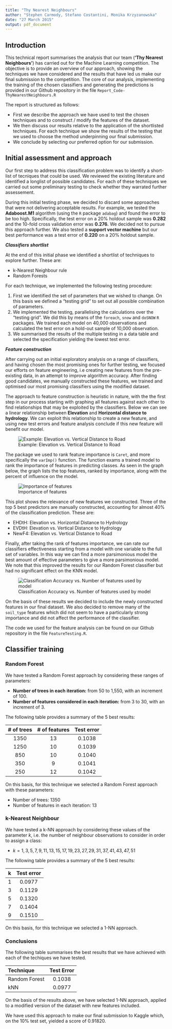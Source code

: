 ```yaml
---
title: "Thy Nearest Neighbours"
author: "Stephen Carmody, Stefano Costantini, Monika Krzyzanowska"
date: "27 March 2015"
output: pdf_document
---
```

 
## Introduction

This technical report summarises the analysis that our team (__'Thy Nearest Neighbours'__) has carried out for the Machine Learning competition. The objective is to provide an overview of our approach, showing the techniques we have considered and the results that have led us make our final submission to the competition. The core of our analysis, implementing the training of the chosen classifiers and generating the predictions is provided in our Github repository in the file `Report_Code-ThyNearestNeighbours.R`

The report is structured as follows:

- First we describe the approach we have used to test the chosen techniques and to construct / modify the features of the dataset.
- We then discuss our results relative to the application of the shortlisted techniques. For each technique we show the results of the testing that we used to choose the method underpinning our final submission.
- We conclude by selecting our preferred option for our submission.

## Initial assessment and approach

Our first step to address this classification problem was to identify a short-list of tecniques that could be used. We reviewed the existing literature and identified a longlist of possible candidates. For each of these techniques we carried out some preliminary testing to check whether they warrated further assessement. 

During this initial testing phase, we decided to discard some approaches that were not delivering acceptable results. For example, we tested the __Adaboost.M1__ algorithm (using the `R` package `adabag`) and found the error to be too high. Specifically, the test error on a 20% holdout sample was __0.282__ and the 10-fold cross validation error was __0.276.__ We decided not to pursue this approach further. We also tested a __support vector machine__ but our best performance was a test error of __0.220__ on a 20% holdout sample.

___Classifiers shortlist___

At the end of this initial phase we identified a shortlist of techniques to explore further. These are:

- k-Nearest Neighbour rule
- Random Forests
 
For each technique, we implemented the following testing procedure:

1. First we identified the set of parameters that we wished to change. On this basis we defined a "testing grid" to set out all possible combination of parameters.
2. We implemented the testing, parallelising the calculations over the "testing grid". We did this by means of the `foreach`, `snow` and `doSNOW` `R` packages. We trained each model on 40,000 observations and calculated the test error on a hold-out sample of 10,000 observation.
3. We summarised the results of the multiple testing in a data table and selected the specification yielding the lowest test error.

___Feature construction___

After carrying out an initial exploratory analysis on a range of classifiers, and having chosen the most promising ones for further testing, we focused our efforts on feature engineering, i.e creating new features from the pre-existing data, in an attempt to improve algorithm accuracy. After finding good candidates, we manually constructed these features, we trained and optimised our most promising classifiers using the modified dataset.

The approach to feature construction is heuristic in nature, with the the first step in our process starting with graphing all features against each other to find relationships that may be exploited by the classifiers. Below we can see a linear relationship between __Elevation__ and __Horizontal distance to hydrology__. We can exploit this relationship to create a new feature, and using new test errors and feature analysis conclude if this new feature will benefit our model.

![Example: Elevation vs. Vertical Distance to Road](figures/scatter.png)

The package we used to rank feature importance is `Caret`, and more specifically the `varImp()` function. The function exams a trained model to rank the importance of features in predicting classes. As seen in the graph below, the graph lists the top features, ranked by importance, along with the percent of influence on the model.

![Importance of features](figures/importance.png)

This plot shows the relevance of new features we constructed. Three of the top 5 best predictors are manually constructed, accounting for almost 40% of the classification prediction. These are:

- EHDtH: 	Elevation vs. Horizontal Distance to Hydrology
- EVDtH: 	Elevation vs. Vertical Distance to Hydrology
-	NewF4:	Elevation vs. Vertical Distance to Road

Finally, after taking the rank of features importance, we can rate our classifiers effectiveness starting from a model with one variable to the full set of variables. In this way we can find a more parsimonious model the best amount of effective parameters to give a more parsimonious model. We note that this improved the results for our Random Forest classifier but had no significant effect on the KNN model.

![Classification Accuracy vs. Number of features used by model](figures/accuracy.png)

On the basis of these results we decided to include the newly constructed features in our final dataset. We also decided to remove many of the `soil_type` features which did not seem to have a particularly strong importance and did not affect the performance of the classifier.

The code we used for the feature analysis can be found on our Github repository in the file `FeatureTesting.R`.

## Classifier training

### Random Forest

We have tested a Random Forest approach by considering these ranges of parameters:

- __Number of trees in each iteration:__ from 50 to 1,550, with an increment of 100.
- __Number of features considered in each iteration:__ from 3 to 30, with an increment of 3.

The following table provides a summary of the 5 best results:

|# of trees| # of features | Test error |
|:--------:|:-------------:|:----------:|
| 1350     |  13           |   0.1038   |
| 1250     |  10           |   0.1039   |
| 850      |  10           |   0.1040   |
| 350      |   9           |   0.1041   |
| 250      |  12           |   0.1042   |

On this basis, for this technique we selected a Random Forest approach with these parameters:

- Number of trees: 1350
- Number of features in each iteration: 13

### k-Nearest Neighbour

We have tested a k-NN approach by considering these values of the parameter $k$, i.e. the number of neighbour observations to consider in order to assign a class:

- $k = 1,3,5,7,9,11,13,15,17,19,23,27,29,31,37,41,43,47,51$ 

The following table provides a summary of the 5 best results:

|k         | Test error |
|:--------:|:----------:|
| 1        |   0.0977   |
| 3        |   0.1129   |
| 5        |   0.1320   |
| 7        |   0.1404   |
| 9        |   0.1510   |

On this basis, for this technique we selected a 1-NN approach.

### Conclusions

The following table summarises the best results that we have achieved with each of the techiques we have tested.

|Technique      | Test Error |
|:--------------|:----------:|
| Random Forest |  0.1038    |  
| kNN           |  0.0977    |

On the basis of the results above, we have selected 1-NN approach, applied to a modified version of the dataset with new features included.

We have used this approach to make our final submission to Kaggle which, on the 10% test set, yielded a score of 0.91820.





